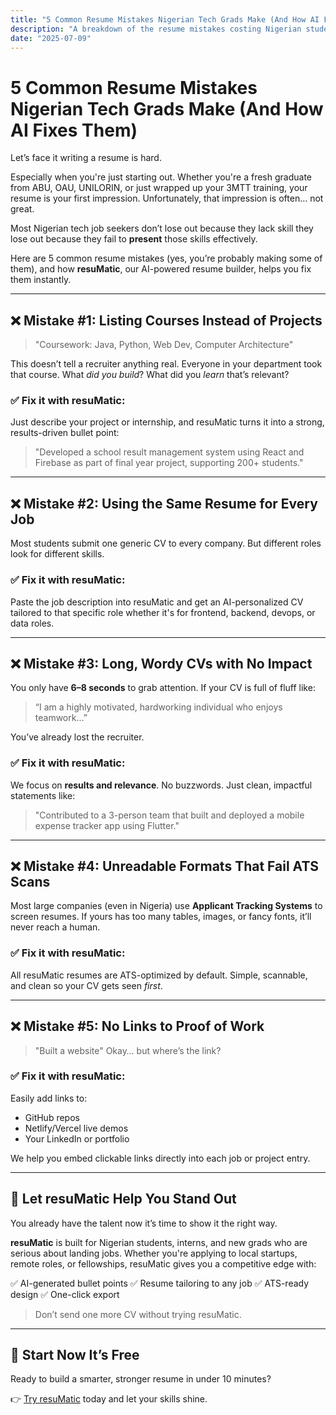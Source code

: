 ```yaml
---
title: "5 Common Resume Mistakes Nigerian Tech Grads Make (And How AI Fixes Them)"
description: "A breakdown of the resume mistakes costing Nigerian students interviews and how resuMatic helps you avoid them with smart AI-powered fixes."
date: "2025-07-09"
---
```



# 5 Common Resume Mistakes Nigerian Tech Grads Make (And How AI Fixes Them)

Let’s face it writing a resume is hard.

Especially when you're just starting out. Whether you're a fresh graduate from ABU, OAU, UNILORIN, or just wrapped up your 3MTT training, your resume is your first impression. Unfortunately, that impression is often… not great.

Most Nigerian tech job seekers don’t lose out because they lack skill they lose out because they fail to **present** those skills effectively.

Here are 5 common resume mistakes (yes, you’re probably making some of them), and how **resuMatic**, our AI-powered resume builder, helps you fix them instantly.

---

## ❌ Mistake #1: Listing Courses Instead of Projects

> "Coursework: Java, Python, Web Dev, Computer Architecture"

This doesn’t tell a recruiter anything real. Everyone in your department took that course. What *did you build*? What did you *learn* that’s relevant?

### ✅ Fix it with resuMatic:
Just describe your project or internship, and resuMatic turns it into a strong, results-driven bullet point:
> "Developed a school result management system using React and Firebase as part of final year project, supporting 200+ students."

---

## ❌ Mistake #2: Using the Same Resume for Every Job

Most students submit one generic CV to every company. But different roles look for different skills.

### ✅ Fix it with resuMatic:
Paste the job description into resuMatic and get an AI-personalized CV tailored to that specific role whether it's for frontend, backend, devops, or data roles.

---

## ❌ Mistake #3: Long, Wordy CVs with No Impact

You only have **6–8 seconds** to grab attention. If your CV is full of fluff like:
> “I am a highly motivated, hardworking individual who enjoys teamwork…”

You’ve already lost the recruiter.

### ✅ Fix it with resuMatic:
We focus on **results and relevance**. No buzzwords. Just clean, impactful statements like:
> "Contributed to a 3-person team that built and deployed a mobile expense tracker app using Flutter."

---

## ❌ Mistake #4: Unreadable Formats That Fail ATS Scans

Most large companies (even in Nigeria) use **Applicant Tracking Systems** to screen resumes. If yours has too many tables, images, or fancy fonts, it’ll never reach a human.

### ✅ Fix it with resuMatic:
All resuMatic resumes are ATS-optimized by default. Simple, scannable, and clean so your CV gets seen *first*.

---

## ❌ Mistake #5: No Links to Proof of Work

> "Built a website"
Okay… but where’s the link?

### ✅ Fix it with resuMatic:
Easily add links to:
- GitHub repos
- Netlify/Vercel live demos
- Your LinkedIn or portfolio

We help you embed clickable links directly into each job or project entry.

---

## 🚀 Let resuMatic Help You Stand Out

You already have the talent now it’s time to show it the right way.

**resuMatic** is built for Nigerian students, interns, and new grads who are serious about landing jobs. Whether you're applying to local startups, remote roles, or fellowships, resuMatic gives you a competitive edge with:

✅ AI-generated bullet points
✅ Resume tailoring to any job
✅ ATS-ready design
✅ One-click export

> Don’t send one more CV without trying resuMatic.

---

## 🎯 Start Now  It’s Free

Ready to build a smarter, stronger resume in under 10 minutes?

👉 [Try resuMatic](/) today and let your skills shine.
